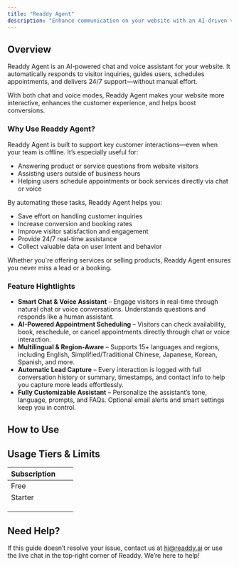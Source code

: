 ```yaml
---
title: "Readdy Agent"
description: "Enhance communication on your website with an AI-driven voice and chat assistant for improved customer engagement."
---
```


## Overview

Readdy Agent is an AI-powered chat and voice assistant for your website. It automatically responds to visitor inquiries, guides users, schedules appointments, and delivers 24/7 support—without manual effort.

With both chat and voice modes, Readdy Agent makes your website more interactive, enhances the customer experience, and helps boost conversions.

### Why Use Readdy Agent?

Readdy Agent is built to support key customer interactions—even when your team is offline. It’s especially useful for:

- Answering product or service questions from website visitors
- Assisting users outside of business hours
- Helping users schedule appointments or book services directly via chat or voice

By automating these tasks, Readdy Agent helps you:

- Save effort on handling customer inquiries
- Increase conversion and booking rates
- Improve visitor satisfaction and engagement
- Provide 24/7 real-time assistance
- Collect valuable data on user intent and behavior

Whether you're offering services or selling products, Readdy Agent ensures you never miss a lead or a booking.

### Feature Hightlights

- **Smart Chat & Voice Assistant** – Engage visitors in real-time through natural chat or voice conversations. Understands questions and responds like a human assistant.
- **AI-Powered Appointment Scheduling** – Visitors can check availability, book, reschedule, or cancel appointments directly through chat or voice interaction.
- **Multilingual & Region-Aware** – Supports 15+ languages and regions, including English, Simplified/Traditional Chinese, Japanese, Korean, Spanish, and more.
- **Automatic Lead Capture** – Every interaction is logged with full conversation history or summary, timestamps, and contact info to help you capture more leads effortlessly.
- **Fully Customizable Assistant** – Personalize the assistant’s tone, language, prompts, and FAQs. Optional email alerts and smart settings keep you in control.

## How to Use

## Usage Tiers & Limits

| Subscription | | |
| ------------ | --- | --- |
| Free         | | |
| Starter      | | |
|              | | |
|              | | |
|              | | |

## Need Help?

If this guide doesn’t resolve your issue, contact us at [hi@readdy.ai](mailto:hi@readdy.ai) or use the live chat in the top‑right corner of Readdy. We’re here to help!